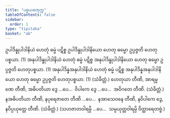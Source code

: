 ```yaml
---
title: "ပစ္စယစတုက္က"
tableOfContents: false
sidebar:
  order: 1
type: "tipitaka"
basket: "ab"
---
```



<DynamicBreadcrumb />

<Division number="51">

<Paragraph number="166">
ဥပါဒိန္နုပါဒါနိယံ ဟေတုံ ဓမ္မံ ပဋိစ္စ ဥပါဒိန္နုပါဒါနိယော ဟေတု ဓမ္မော ဥပ္ပဇ္ဇတိ ဟေတုပစ္စယာ. (1)
</Paragraph>

<Paragraph number="167">
အနုပါဒိန္နုပါဒါနိယံ ဟေတုံ ဓမ္မံ ပဋိစ္စ အနုပါဒိန္နုပါဒါနိယော ဟေတု ဓမ္မော ဥပ္ပဇ္ဇတိ ဟေတုပစ္စယာ. (1)
</Paragraph>

<Paragraph number="168">
အနုပါဒိန္နအနုပါဒါနိယံ ဟေတုံ ဓမ္မံ ပဋိစ္စ အနုပါဒိန္နအနုပါဒါနိယော ဟေတု ဓမ္မော ဥပ္ပဇ္ဇတိ ဟေတုပစ္စယာ. (1) (သံခိတ္တံ.)
</Paragraph>

</Division>
<Division number="52">

<Paragraph number="169">
ဟေတုယာ တီဏိ, အာရမ္မဏေ တီဏိ, အဓိပတိယာ ဒွေ …ပေ…  ဝိပါကေ ဒွေ …ပေ…  အဝိဂတေ တီဏိ. (သံခိတ္တံ.)
</Paragraph>

<Paragraph number="170">
နအဓိပတိယာ တီဏိ, နပုရေဇာတေ တီဏိ …ပေ…  နအာသေဝနေ တီဏိ, နဝိပါကေ ဒွေ, နဝိပ္ပယုတ္တေ တီဏိ. (သံခိတ္တံ.)
</Paragraph>

<Paragraph number="171">
(သဟဇာတဝါရမ္ပိ …ပေ…  သမ္ပယုတ္တဝါရမ္ပိ ဝိတ္ထာရေတဗ္ဗံ.)
</Paragraph>
</Division>